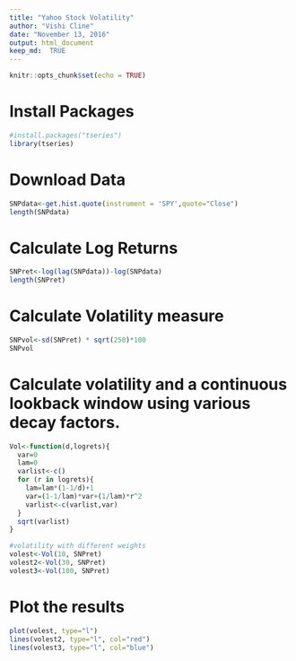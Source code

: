 ```yaml
---
title: "Yahoo Stock Volatility"
author: "Vishi Cline"
date: "November 13, 2016"
output: html_document
keep_md:  TRUE  
---
```


```r
knitr::opts_chunk$set(echo = TRUE)
```

# Install Packages
```r
#install.packages("tseries")
library(tseries)
```

# Download Data
```r
SNPdata<-get.hist.quote(instrument = 'SPY',quote="Close")
length(SNPdata)
```

# Calculate Log Returns
```r
SNPret<-log(lag(SNPdata))-log(SNPdata)
length(SNPret)
```

# Calculate Volatility measure
```r
SNPvol<-sd(SNPret) * sqrt(250)*100
SNPvol
```

# Calculate volatility and a continuous lookback window using various decay factors.
```r
Vol<-function(d,logrets){
  var=0
  lam=0
  varlist<-c()
  for (r in logrets){
    lam=lam*(1-1/d)+1
    var=(1-1/lam)*var+(1/lam)*r^2
    varlist<-c(varlist,var)
  }
  sqrt(varlist)
}

#volatility with different weights
volest<-Vol(10, SNPret)
volest2<-Vol(30, SNPret)
volest3<-Vol(100, SNPret)
```

# Plot the results
```r
plot(volest, type="l")
lines(volest2, type="l", col="red")
lines(volest3, type="l", col="blue")
```